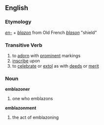 == English ==
=== Etymology ===
''[[en-]]'' + ''[[blazon]]'' from Old French ''[[blason]]'' "shield"

=== Transitive Verb ===
# to [[adorn]] with [[prominent]] markings
# [[inscribe]] upon
# to [[celebrate]] or [[extol]] as with [[deed]]s or [[merit]]

=== Noun ===
'''emblazoner'''
# one who emblazons

'''emblazonment'''
# the act of emblazoning